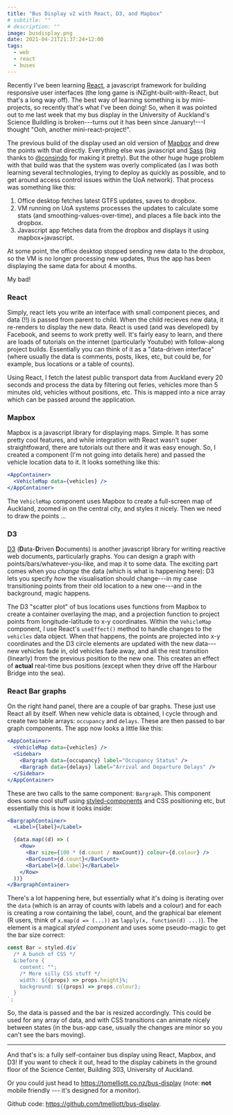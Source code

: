 ```yaml
---
title: "Bus Display v2 with React, D3, and Mapbox"
# subtitle: ""
# description: ""
image: busdisplay.png
date: 2021-04-21T21:37:24+12:00
tags:
  - web
  - react
  - buses
---
```


Recently I've been learning [React](https://reactjs.org), a javascript framework for building responsive user interfaces (the long game is iNZight-built-with-React, but that's a long way off). The best way of learning something is by mini-projects, so recently that's what I've been doing! So, when it was pointed out to me last week that my bus display in the University of Auckland's Science Buildling is broken---turns out it has been since January!---I thought "Ooh, another mini-react-project!".

The previous build of the display used an old version of [Mapbox](https://www.mapbox.com/) and drew the points with that directly. Everything else was javascript and [Sass](https://sass-lang.com/) (big thanks to [@consindo](https://twitter.com/consindo) for making it pretty). But the other huge huge problem with that build was that the system was overly complicated (as I was both learning several technologies, trying to deploy as quickly as possible, and to get around access control issues within the UoA network). That process was something like this:

1. Office desktop fetches latest GTFS updates, saves to dropbox.
2. VM running on UoA systems processes the updates to calculate some stats (and smoothing-values-over-time), and places a file back into the dropbox.
3. Javascript app fetches data from the dropbox and displays it using mapbox+javascript.

At some point, the office desktop stopped sending new data to the dropbox, so the VM is no longer processing new updates, thus the app has been displaying the same data for about 4 months.

My bad!

### React

Simply, react lets you write an interface with small component pieces, and data (!!) is passed from parent to child. When the child recieves new data, it re-renders to display the new data. React is used (and was developed) by Facebook, and seems to work pretty well. It's fairly easy to learn, and there are loads of tutorials on the internet (particularly Youtube) with follow-along project builds. Essentially you can think of it as a "data-driven interface" (where usually the data is comments, posts, likes, etc, but could be, for example, bus locations or a table of counts).

Using React, I fetch the latest public transport data from Auckland every 20 seconds and process the data by filtering out feries, vehicles more than 5 minutes old, vehicles without positions, etc. This is mapped into a nice array which can be passed around the application.

### Mapbox

Mapbox is a javascript library for displaying maps. Simple. It has some pretty cool features, and while integration with React wasn't super straightfoward, there are tutorials out there and it was easy enough. So, I created a component (I'm not going into details here) and passed the vehicle location data to it. It looks something like this:

```jsx
<AppContainer>
  <VehicleMap data={vehicles} />
</AppContainer>
```

The `VehicleMap` component uses Mapbox to create a full-screen map of Auckland, zoomed in on the central city, and styles it nicely. Then we need to draw the points ...

### D3

[D3](https://d3js.org/) (**D**ata-**D**riven **D**ocuments) is another javascript library for writing reactive web documents, particularly graphs. You can design a graph with points/bars/whatever-you-like, and map it to some data. The exciting part comes when you _change_ the data (which is what is happening here): D3 lets you specify _how_ the visualisation should change---in my case transitioning points from their old location to a new one---and in the background, magic happens.

The D3 "scatter plot" of bus locations uses functions from Mapbox to create a container overlaying the map, and a projection function to project points from longitude-latitude to x-y coordinates. Within the `VehicleMap` component, I use React's `useEffect()` method to handle changes to the `vehicles` data object. When that happens, the points are projected into x-y coordinates and the D3 circle elements are updated with the new data---new vehicles fade in, old vehicles fade away, and all the rest transition (linearly) from the previous position to the new one. This creates an effect of **actual** real-time bus positions (except when they drive off the Harbour Bridge into the sea).

### React Bar graphs

On the right hand panel, there are a couple of bar graphs. These just use React all by itself. When new vehicle data is obtained, I cycle through and create two table arrays: `occupancy` and `delays`. These are then passed to bar graph components. The app now looks a little like this:

```jsx
<AppContainer>
  <VehicleMap data={vehicles} />
  <Sidebar>
    <Bargraph data={occupancy} label="Occupancy Status" />
    <Bargraph data={delays} label="Arrival and Departure Delays" />
  </Sidebar>
</AppContainer>
```

These are two calls to the same component: `Bargraph`. This component does some cool stuff using [styled-components](https://styled-components.com/) and CSS positioning etc, but essentially this is how it looks inside:

```jsx
<BargraphContainer>
  <Label>{label}</Label>

  {data.map((d) => (
    <Row>
      <Bar size={100 * (d.count / maxCount)} colour={d.colour} />
      <BarCount>{d.count}</BarCount>
      <BarLabel>{d.label}</BarLabel>
    </Row>
  ))}
</BargraphContainer>
```

There's a lot happening here, but essentially what it's doing is iterating over the `data` (which is an array of counts with labels and a colour) and for each is creating a row containing the label, count, and the graphical bar element (R users, think of `x.map(d => (...))` as `lapply(x, function(d) ...)`). The element is a magical _styled component_ and uses some pseudo-magic to get the bar size correct:

```jsx
const Bar = styled.div`
  /* A bunch of CSS */
  &:before {
    content: "";
    /* More silly CSS stuff */
    width: ${(props) => props.height}%;
    background: ${(props) => props.colour};
  }
`;
```

So, the data is passed and the bar is resized accordingly. This could be used for any array of data, and with CSS transitions can animate nicely between states (in the bus-app case, usually the changes are minor so you can't see the bars moving).

---

And that's is: a fully self-container bus display using React, Mapbox, and D3! If you want to check it out, head to the display cabinets in the ground floor of the Science Center, Building 303, University of Auckland.

Or you could just head to https://tomelliott.co.nz/bus-display (note: **not** mobile friendly --- it's designed for a monitor).

Github code: https://github.com/tmelliott/bus-display.
